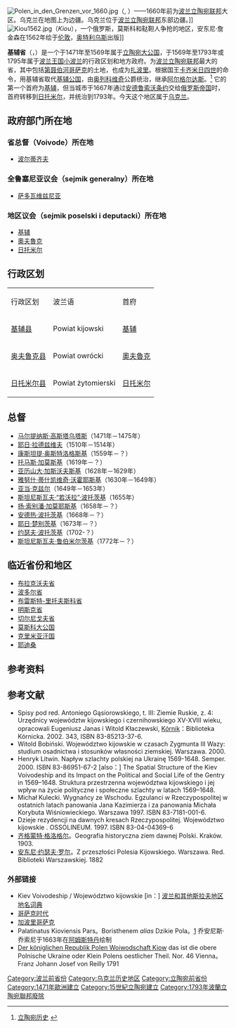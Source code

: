 {{Infobox Former Subdivision
|native_name = Palatinatus Kioviensis
|conventional_long_name =基辅省
|common_name = 乌克兰
|subdivision = 省
|nation = [[波兰立陶宛联邦|波兰立陶宛联邦]]
|image_flag = 
|image_coat =COA of Kiev Voivodship XVII.svg
|image_map = KijowskieIRP.png
|image_map_caption = 1635年基辅省在[[波兰立陶宛联邦|波兰立陶宛联邦]]的位置
|capital = [[基辅|基辅]]（直到1667年）<br />[[日托米尔|日托米尔]]（1667年-1793年）
|stat_area1 = 200000
|stat_year1 = 1795年
|stat_pop1  = 500000
|p1= 立陶宛
|image_p1 = [[File:Coat_of_Arms_of_Lithuania.svg|20px]]
|s1 = 俄罗斯帝国
|image_s1 = 
|year_start = 1471年
|year_end = 1795年
|political_subdiv = [[县_(波兰)|县]]：3<br />[[乡|乡]]:
|footnotes = ¹ 波兰王国省份。王国自1569年起为[[波兰立陶宛联邦的一部分|波兰立陶宛联邦的一部分]]。
}}
[[File:Polen_in_den_Grenzen_vor_1660.jpg|thumb]]（{{lang-de|Kleinpolen}}, {{lang-pl|Małopolska}}）——1660年前为[[波兰立陶宛联邦|波兰立陶宛联邦]]大区。乌克兰在地图上为边疆。乌克兰位于[[波兰立陶宛联邦|波兰立陶宛联邦]]东部边疆。]]
[[File:Kiou1562.jpg|thumb]]（''Kiou''），一个俄罗斯，莫斯科和鞑靼人争抢的地区，安东尼·詹金森在1562年绘于[[伦敦|伦敦]]，[[奥特利乌斯|奥特利乌斯]]出版]]

'''基辅省'''（{{lang-uk|Київське воєводство}}，{{lang-pl|Województwo kijowskie}}）是一个于1471年至1569年属于[[立陶宛大公国|立陶宛大公国]]，于1569年至1793年或1795年属于[[波兰王国王冠领地|波兰王国]][[小波兰|小波兰]]的行政区划和地方政府。为[[波兰立陶宛联邦|波兰立陶宛联邦]]最大的省，其中包括[[第聂伯河哥萨克|第聂伯河哥萨克]]的土地，也成为[[扎波里_(地区)|扎波里]]。根据国王[[卡齐米日四世|卡齐米日四世]]的命令，用基辅省取代[[基辅公国|基辅公国]]，由[[奥列科维奇|奥列科维奇]]公爵统治，继承[[阿尔格尔达斯|阿尔格尔达斯]]。<ref>[http://www.manoprograma.com/Adelaide%2520Tunto%2520Handbook/Lithuanian%2520History.pdf  立陶宛历史] {{webarchive|url=https://web.archive.org/web/20080530032454/http://www.manoprograma.com/Adelaide%20Tunto%20Handbook/Lithuanian%20History.pdf |date=2008-05-30 }}</ref> 它的第一个首府为[[基辅|基辅]]，但当城市于1667年通过[[安德鲁索沃条约|安德鲁索沃条约]]交给[[俄罗斯帝国|俄罗斯帝国]]时，首府转移到[[日托米尔|日托米尔]]，并统治到1793年。今天这个地区属于[[乌克兰|乌克兰]]。

== 政府部门所在地 ==
=== 省总督（Voivode）所在地 ===
* [[波尔蒂齐夫|波尔蒂齐夫]]

=== 全鲁塞尼亚议会（sejmik generalny）所在地 ===
* [[萨多瓦维兹尼亚|萨多瓦维兹尼亚]]

=== 地区议会（sejmik poselski i deputacki）所在地 ===
* [[基辅|基辅]]
* [[奥夫鲁奇|奧夫魯克]]
* [[日托米尔|日托米尔]]

== 行政区划 ==
{|border=1
|- style="background:#c0c0c0"
| 行政区划||波兰语||首府
|-
| [[基辅县|基辅县]]|| Powiat kijowski||[[基辅|基辅]]
|-
| [[奥夫鲁克县|奥夫鲁克县]]|| Powiat owrócki||[[奥夫鲁奇|奧夫魯克]]
|-
| [[日托米尔县|日托米尔县]]|| Powiat żytomierski||[[日托米尔|日托米尔]]
|}

== 总督 ==
* [[马尔提纳斯·高斯塔乌塔斯|马尔提纳斯·高斯塔乌塔斯]]（1471年－1475年）
* [[耶日·拉德兹维夫|耶日·拉德兹维夫]]（1510年－1514年）
* [[康斯坦提·奥斯特洛格斯基|康斯坦提·奥斯特洛格斯基]]（1559年－？）
* [[托马斯·加莫斯基|托马斯·加莫斯基]]（1619年－？）
* [[亚历山大·加斯沃夫斯基|亚历山大·加斯沃夫斯基]]（1628年－1629年）
* [[雅努什·蒂什凯维奇·沃霍耶斯基|雅努什·蒂什凯维奇·沃霍耶斯基]]（1630年－1649年）
* [[亚当·克兹尔|亚当·克兹尔]]（1649年－1653年）
* [[斯坦尼斯瓦夫·“若沃拉”·波托茨基|斯坦尼斯瓦夫·“若沃拉”·波托茨基]]（1655年）
* [[扬·索别潘·加莫耶斯基|扬·索别潘·加莫耶斯基]]（1658年－？）
* [[安德热·波托茨基|安德热·波托茨基]]（1668年－？）
* [[耶日·楚别茨基|耶日·楚别茨基]]（1673年－？）
* [[约瑟夫·波托茨基|约瑟夫·波托茨基]]（1702-？）
* [[斯坦尼斯瓦夫·鲁伯米尔茨基_(1704-1793)|斯坦尼斯瓦夫·鲁伯米尔茨基]]（1772年－？）

== 临近省份和地区 ==
* [[布拉克沃夫省|布拉克沃夫省]]
* [[波多尔省|波多尔省]]
* [[布雷斯特-里托夫斯科省|布雷斯特-里托夫斯科省]]
* [[明斯克省_(波兰)|明斯克省]]
* [[切尔尼戈夫省_(波兰)|切尔尼戈夫省]]
* [[莫斯科大公国|莫斯科大公国]]
* [[克里米亚汗国|克里米亚汗国]]
* [[葉迪山|耶迪桑]]

== 参考资料 ==
{{reflist}}

== 参考文献 ==
* Spisy pod red. Antoniego Gąsiorowskiego, t. III: Ziemie Ruskie, z. 4: Urzędnicy województw kijowskiego i czernihowskiego XV-XVIII wieku, opracowali Eugeniusz Janas i Witold Kłaczewski, [[Kórnik|Kórnik]]：Biblioteka Kórnicka. 2002. 343, ISBN 83-85213-37-6.
* Witold Bobiński. Województwo kijowskie w czasach Zygmunta III Wazy: studium osadnictwa i stosunków własności ziemskiej. Warszawa. 2000.
* Henryk Litwin. Napływ szlachty polskiej na Ukrainę 1569-1648. Semper. 2000. ISBN 83-86951-67-2  [also：] The Spatial Structure of the Kiev Voivodeship and its Impact on the Political and Social Life of the Gentry in 1569–1648.  Struktura przestrzenna województwa kijowskiego i jej wpływ na życie polityczne i społeczne szlachty w latach 1569–1648.
*  Michał Kulecki.  Wygnańcy ze Wschodu. Egzulanci w Rzeczypospolitej w ostatnich latach panowania Jana Kazimierza i za panowania Michała Korybuta Wiśniowieckiego. Warszawa 1997. ISBN 83-7181-001-6.
* Dzieje rezydencji na dawnych kresach Rzeczypospolitej.  Województwo kijowskie . OSSOLINEUM. 1997. ISBN 83-04-04369-6 
* [[齐格蒙特·格洛格尔|齐格蒙特·格洛格尔]]。Geografia historyczna ziem dawnej Polski. Kraków. 1903. 
* [[安东尼·约瑟夫·罗尔|安东尼·约瑟夫·罗尔]]。Z przeszłości Polesia Kijowskiego. Warszawa. Red. Biblioteki Warszawskiej. 1882
=== 外部链接 ===
* Kiev Voivodeship / Województwo kijowskie [in：] [http://dir.icm.edu.pl/pl/?find_in=fulltext&volume_id=1&find_text=wojew%C3%B3dztwo+kijowskie&search_volume=all&x=0&y=0  波兰和其他斯拉夫地区地名词典] {{Wayback|url=http://dir.icm.edu.pl/pl/?find_in=fulltext&volume_id=1&find_text=wojew%C3%B3dztwo+kijowskie&search_volume=all&x=0&y=0 |date=20110522141416 }}
*[http://www.kmu.gov.ua/control/en/publish/article?showHidden=1&art_id=3118354&cat_id=32672&ctime=1066649296558 哥萨克时代] {{Wayback|url=http://www.kmu.gov.ua/control/en/publish/article?showHidden=1&art_id=3118354&cat_id=32672&ctime=1066649296558 |date=20110606065237 }}
*[http://www.allempires.com/article/index.php?q=The_Zaphorozian_Cossacks 加波里哥萨克] {{Wayback|url=http://www.allempires.com/article/index.php?q=The_Zaphorozian_Cossacks |date=20071222024957 }}
* Palatinatus Kioviensis Pars。Boristhenem ''alias'' Dzikie Pola。[https://web.archive.org/web/20111004154829/http://www.ocrenica.com/340_Maps_of_Dnipro_River.htm] 乔安尼斯·乔索尼于1663年在[[阿姆斯特丹|阿姆斯特丹]]绘制 
*[http://68.178.150.41/htdocs/zoom/21075.htm Der königlichen Republik Polen Woiwodschaft Kiow]{{dead link|date=2017年12月 |bot=InternetArchiveBot |fix-attempted=yes }} das ist die obere Polnische Ukraine oder Klein Polens oestlicher Theil. Nor. 46 Vienna。Franz Johann Josef von Reilly 1791

{{Administrative division of the Polish-Lithuanian Commonwealth}}

[[Category:波兰前省份|Category:波兰前省份]]
[[Category:乌克兰历史地区|Category:乌克兰历史地区]]
[[Category:立陶宛前省份|Category:立陶宛前省份]]
[[Category:1471年歐洲建立|Category:1471年歐洲建立]]
[[Category:15世紀立陶宛建立|Category:15世紀立陶宛建立]]
[[Category:1793年波蘭立陶宛聯邦廢除|Category:1793年波蘭立陶宛聯邦廢除]]